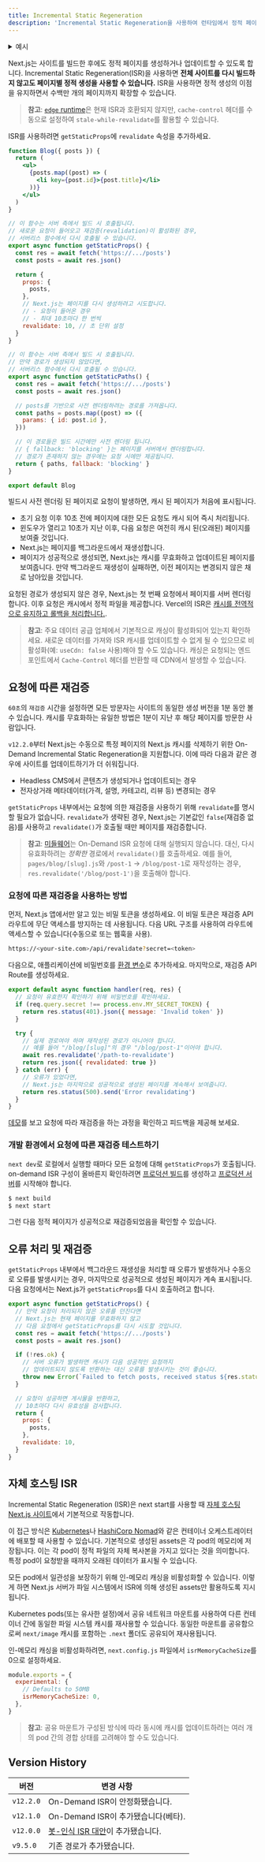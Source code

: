 ```yaml
---
title: Incremental Static Regeneration
description: 'Incremental Static Regeneration을 사용하여 런타임에서 정적 페이지를 생성하거나 업데이트하는 방법을 배우세요.'
---
```


<details>
  <summary>예시</summary>

- [Next.js Commerce](https://nextjs.org/commerce)
- [GitHub Reactions Demo](https://reactions-demo.vercel.app/)
- [Static Tweet Demo](https://static-tweet.vercel.app/)

</details>

Next.js는 사이트를 빌드한 후에도 정적 페이지를 생성하거나 업데이트할 수 있도록 합니다. Incremental Static Regeneration(ISR)을 사용하면 **전체 사이트를 다시 빌드하지 않고도 페이지별 정적 생성을 사용할 수 있습니다.** ISR을 사용하면 정적 생성의 이점을 유지하면서 수백만 개의 페이지까지 확장할 수 있습니다.

> **참고**: [`edge` runtime](/docs/pages/api-reference/edge)은 현재 ISR과 호환되지 않지만, `cache-control` 헤더를 수동으로 설정하여 `stale-while-revalidate`를 활용할 수 있습니다.

ISR를 사용하려면 `getStaticProps`에 `revalidate` 속성을 추가하세요.

```jsx
function Blog({ posts }) {
  return (
    <ul>
      {posts.map((post) => (
        <li key={post.id}>{post.title}</li>
      ))}
    </ul>
  )
}

// 이 함수는 서버 측에서 빌드 시 호출됩니다.
// 새로운 요청이 들어오고 재검증(revalidation)이 활성화된 경우,
// 서버리스 함수에서 다시 호출될 수 있습니다.
export async function getStaticProps() {
  const res = await fetch('https://.../posts')
  const posts = await res.json()

  return {
    props: {
      posts,
    },
    // Next.js는 페이지를 다시 생성하려고 시도합니다.
    // - 요청이 들어온 경우
    // - 최대 10초마다 한 번씩
    revalidate: 10, // 초 단위 설정
  }
}

// 이 함수는 서버 측에서 빌드 시 호출됩니다.
// 만약 경로가 생성되지 않았다면,
// 서버리스 함수에서 다시 호출될 수 있습니다.
export async function getStaticPaths() {
  const res = await fetch('https://.../posts')
  const posts = await res.json()

  // posts를 기반으로 사전 렌더링하려는 경로를 가져옵니다.
  const paths = posts.map((post) => ({
    params: { id: post.id },
  }))

  // 이 경로들은 빌드 시간에만 사전 렌더링 됩니다.
  // { fallback: 'blocking' }는 페이지를 서버에서 렌더링합니다.
  // 경로가 존재하지 않는 경우에는 요청 시에만 제공됩니다.
  return { paths, fallback: 'blocking' }
}

export default Blog
```

빌드시 사전 렌더링 된 페이지로 요청이 발생하면, 캐시 된 페이지가 처음에 표시됩니다.

- 초기 요청 이후 10초 전에 페이지에 대한 모든 요청도 캐시 되어 즉시 처리됩니다.
- 윈도우가 열리고 10초가 지난 이후, 다음 요청은 여전히 캐시 된(오래된) 페이지를 보여줄 것입니다.
- Next.js는 페이지를 백그라운드에서 재생성합니다.
- 페이지가 성공적으로 생성되면, Next.js는 캐시를 무효화하고 업데이트된 페이지를 보여줍니다. 만약 백그라운드 재생성이 실패하면, 이전 페이지는 변경되지 않은 채로 남아있을 것입니다.

요청된 경로가 생성되지 않은 경우, Next.js는 첫 번째 요청에서 페이지를 서버 렌더링합니다. 이후 요청은 캐시에서 정적 파일을 제공합니다. Vercel의 ISR은 [캐시를 전역적으로 유지하고 롤백을 처리합니다.](https://vercel.com/docs/concepts/next.js/incremental-static-regeneration?utm_source=next-site&utm_medium=docs&utm_campaign=next-website).

> **참고**: 주요 데이터 공급 업체에서 기본적으로 캐싱이 활성화되어 있는지 확인하세요. 새로운 데이터를 가져와 ISR 캐시를 업데이트할 수 없게 될 수 있으므로 비활성화(예: `useCdn: false` 사용)해야 할 수도 있습니다. 캐싱은 요청되는 엔드포인트에서 `Cache-Control` 헤더를 반환할 때 CDN에서 발생할 수 있습니다.

## 요청에 따른 재검증

`60초`의 `재검증` 시간을 설정하면 모든 방문자는 사이트의 동일한 생성 버전을 1분 동안 볼 수 있습니다. 캐시를 무효화하는 유일한 방법은 1분이 지난 후 해당 페이지를 방문한 사람입니다.

`v12.2.0`부터 Next.js는 수동으로 특정 페이지의 Next.js 캐시를 삭제하기 위한 On-Demand Incremental Static Regeneration을 지원합니다. 이에 따라 다음과 같은 경우에 사이트를 업데이트하기가 더 쉬워집니다.

- Headless CMS에서 콘텐츠가 생성되거나 업데이트되는 경우
- 전자상거래 메타데이터(가격, 설명, 카테고리, 리뷰 등) 변경되는 경우

`getStaticProps` 내부에서는 요청에 의한 재검증을 사용하기 위해 `revalidate`를 명시할 필요가 없습니다. `revalidate`가 생략된 경우, Next.js는 기본값인 `false`(재검증 없음)를 사용하고 `revalidate()`가 호출될 때만 페이지를 재검증합니다.

> **참고**: [미들웨어](/docs/pages/building-your-application/routing/middleware)는 On-Demand ISR 요청에 대해 실행되지 않습니다. 대신, 다시 유효화하려는 _정확한_ 경로에서 `revalidate()`를 호출하세요. 예를 들어, `pages/blog/[slug].js`와 `/post-1` -> `/blog/post-1`로 재작성하는 경우, `res.revalidate('/blog/post-1')`을 호출해야 합니다.

### 요청에 따른 재검증을 사용하는 방법

먼저, Next.js 앱에서만 알고 있는 비밀 토큰을 생성하세요. 이 비밀 토큰은 재검증 API 라우트에 무단 액세스를 방지하는 데 사용됩니다. 다음 URL 구조를 사용하여 라우트에 액세스할 수 있습니다(수동으로 또는 웹훅을 사용).

```bash filename="Terminal"
https://<your-site.com>/api/revalidate?secret=<token>
```

다음으로, 애플리케이션에 비밀번호를 [환경 변수](/docs/pages/building-your-application/configuring/environment-variables)로 추가하세요. 마지막으로, 재검증 API Route를 생성하세요.

```js filename="pages/api/revalidate.js"
export default async function handler(req, res) {
  // 요청이 유효한지 확인하기 위해 비밀번호를 확인하세요.
  if (req.query.secret !== process.env.MY_SECRET_TOKEN) {
    return res.status(401).json({ message: 'Invalid token' })
  }

  try {
    // 실제 경로여야 하며 재작성된 경로가 아니어야 합니다.
    // 예를 들어 "/blog/[slug]"의 경우 "/blog/post-1"이어야 합니다.
    await res.revalidate('/path-to-revalidate')
    return res.json({ revalidated: true })
  } catch (err) {
    // 오류가 있었다면,
    // Next.js는 마지막으로 성공적으로 생성된 페이지를 계속해서 보여줍니다.
    return res.status(500).send('Error revalidating')
  }
}
```

[데모](https://on-demand-isr.vercel.app)를 보고 요청에 따라 재검증을 하는 과정을 확인하고 피드백을 제공해 보세요.

### 개발 환경에서 요청에 따른 재검증 테스트하기

`next dev`로 로컬에서 실행할 때마다 모든 요청에 대해 `getStaticProps`가 호출됩니다. on-demand ISR 구성이 올바른지 확인하려면 [프로덕션 빌드](/docs/pages/api-reference/next-cli#build)를 생성하고 [프로덕션 서버](/docs/pages/api-reference/next-cli#production)를 시작해야 합니다.

```bash filename="Terminal"
$ next build
$ next start
```

그런 다음 정적 페이지가 성공적으로 재검증되었음을 확인할 수 있습니다.

## 오류 처리 및 재검증

`getStaticProps` 내부에서 백그라운드 재생성을 처리할 때 오류가 발생하거나 수동으로 오류를 발생시키는 경우, 마지막으로 성공적으로 생성된 페이지가 계속 표시됩니다. 다음 요청에서는 Next.js가 `getStaticProps`를 다시 호출하려고 합니다.

```jsx
export async function getStaticProps() {
  // 만약 요청이 처리되지 않은 오류를 던진다면
  // Next.js는 현재 페이지를 무효화하지 않고
  // 다음 요청에서 getStaticProps를 다시 시도할 것입니다.
  const res = await fetch('https://.../posts')
  const posts = await res.json()

  if (!res.ok) {
    // 서버 오류가 발생하면 캐시가 다음 성공적인 요청까지
    // 업데이트되지 않도록 반환하는 대신 오류를 발생시키는 것이 좋습니다.
    throw new Error(`Failed to fetch posts, received status ${res.status}`)
  }

  // 요청이 성공하면 게시물을 반환하고,
  // 10초마다 다시 유효성을 검사합니다.
  return {
    props: {
      posts,
    },
    revalidate: 10,
  }
}
```

## 자체 호스팅 ISR

Incremental Static Regeneration (ISR)은 next start를 사용할 때 [자체 호스팅 Next.js 사이트](/docs/pages/building-your-application/deploying#self-hosting)에서 기본적으로 작동합니다.

이 접근 방식은 [Kubernetes](https://kubernetes.io/)나 [HashiCorp Nomad](https://www.nomadproject.io/)와 같은 컨테이너 오케스트레이터에 배포할 때 사용할 수 있습니다. 기본적으로 생성된 assets은 각 pod의 메모리에 저장됩니다. 이는 각 pod이 정적 파일의 자체 복사본을 가지고 있다는 것을 의미합니다. 특정 pod이 요청받을 때까지 오래된 데이터가 표시될 수 있습니다.

모든 pod에서 일관성을 보장하기 위해 인-메모리 캐싱을 비활성화할 수 있습니다. 이렇게 하면 Next.js 서버가 파일 시스템에서 ISR에 의해 생성된 assets만 활용하도록 지시됩니다.

Kubernetes pods(또는 유사한 설정)에서 공유 네트워크 마운트를 사용하여 다른 컨테이너 간에 동일한 파일 시스템 캐시를 재사용할 수 있습니다. 동일한 마운트를 공유함으로써 `next/image` 캐시를 포함하는 `.next` 폴더도 공유되어 재사용됩니다.

인-메모리 캐싱을 비활성화하려면, `next.config.js` 파일에서 `isrMemoryCacheSize`를 0으로 설정하세요.

```js filename="next.config.js"
module.exports = {
  experimental: {
    // Defaults to 50MB
    isrMemoryCacheSize: 0,
  },
}
```

> **참고**: 공유 마운트가 구성된 방식에 따라 동시에 캐시를 업데이트하려는 여러 개의 pod 간의 경합 상태를 고려해야 할 수도 있습니다.

## Version History

| 버전   | 변경 사항                                                                                    |
| --------- | ------------------------------------------------------------------------------------------ |
| `v12.2.0` | On-Demand ISR이 안정화됐습니다.                                                            |
| `v12.1.0` | On-Demand ISR이 추가됐습니다(베타).                                                        |
| `v12.0.0` | [봇-인식 ISR 대안](https://nextjs.org/blog/next-12#bot-aware-isr-fallback)이 추가됐습니다. |
| `v9.5.0`  | 기존 경로가 추가됐습니다.                                                                  |

